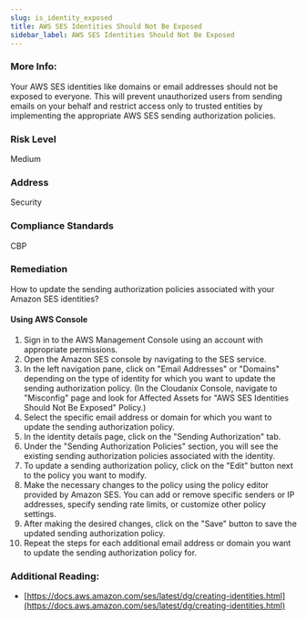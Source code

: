 ```yaml
---
slug: is_identity_exposed
title: AWS SES Identities Should Not Be Exposed
sidebar_label: AWS SES Identities Should Not Be Exposed
---
```


### More Info:

Your AWS SES identities like domains or email addresses should not be exposed to everyone. This will prevent unauthorized users from sending emails on your behalf and restrict access only to trusted entities by implementing the appropriate AWS SES sending authorization policies.

### Risk Level

Medium

### Address

Security

### Compliance Standards

CBP

### Remediation

How to update the sending authorization policies associated with your Amazon SES identities?

#### Using AWS Console

1. Sign in to the AWS Management Console using an account with appropriate permissions.
2. Open the Amazon SES console by navigating to the SES service.
3. In the left navigation pane, click on "Email Addresses" or "Domains" depending on the type of identity for which you want to update the sending authorization policy.
    (In the Cloudanix Console, navigate to "Misconfig" page and look for Affected Assets for "AWS SES Identities Should Not Be Exposed" Policy.)
4. Select the specific email address or domain for which you want to update the sending authorization policy.
5. In the identity details page, click on the "Sending Authorization" tab.
6. Under the "Sending Authorization Policies" section, you will see the existing sending authorization policies associated with the identity.
7. To update a sending authorization policy, click on the "Edit" button next to the policy you want to modify.
8. Make the necessary changes to the policy using the policy editor provided by Amazon SES. You can add or remove specific senders or IP addresses, specify sending rate limits, or customize other policy settings.
9. After making the desired changes, click on the "Save" button to save the updated sending authorization policy.
10. Repeat the steps for each additional email address or domain you want to update the sending authorization policy for.

### Additional Reading:

- [https://docs.aws.amazon.com/ses/latest/dg/creating-identities.html](https://docs.aws.amazon.com/ses/latest/dg/creating-identities.html) 

